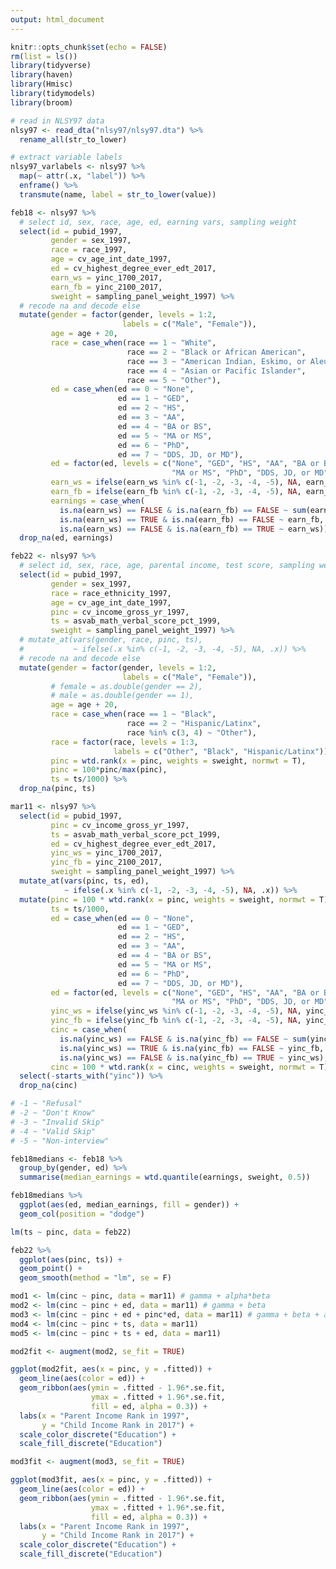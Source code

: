 ```yaml
---
output: html_document
---
```


```r
knitr::opts_chunk$set(echo = FALSE)
rm(list = ls())
library(tidyverse)
library(haven)
library(Hmisc)
library(tidymodels)
library(broom)

# read in NLSY97 data
nlsy97 <- read_dta("nlsy97/nlsy97.dta") %>%
  rename_all(str_to_lower)

# extract variable labels
nlsy97_varlabels <- nlsy97 %>%
  map(~ attr(.x, "label")) %>% 
  enframe() %>%
  transmute(name, label = str_to_lower(value))

feb18 <- nlsy97 %>% 
  # select id, sex, race, age, ed, earning vars, sampling weight
  select(id = pubid_1997, 
         gender = sex_1997, 
         race = race_1997, 
         age = cv_age_int_date_1997, 
         ed = cv_highest_degree_ever_edt_2017, 
         earn_ws = yinc_1700_2017, 
         earn_fb = yinc_2100_2017,
         sweight = sampling_panel_weight_1997) %>% 
  # recode na and decode else
  mutate(gender = factor(gender, levels = 1:2, 
                         labels = c("Male", "Female")),
         age = age + 20,
         race = case_when(race == 1 ~ "White",
                          race == 2 ~ "Black or African American",
                          race == 3 ~ "American Indian, Eskimo, or Aleut",
                          race == 4 ~ "Asian or Pacific Islander",
                          race == 5 ~ "Other"),
         ed = case_when(ed == 0 ~ "None",
                        ed == 1 ~ "GED",
                        ed == 2 ~ "HS",
                        ed == 3 ~ "AA",
                        ed == 4 ~ "BA or BS",
                        ed == 5 ~ "MA or MS",
                        ed == 6 ~ "PhD",
                        ed == 7 ~ "DDS, JD, or MD"),
         ed = factor(ed, levels = c("None", "GED", "HS", "AA", "BA or BS", 
                                    "MA or MS", "PhD", "DDS, JD, or MD")),
         earn_ws = ifelse(earn_ws %in% c(-1, -2, -3, -4, -5), NA, earn_ws),
         earn_fb = ifelse(earn_fb %in% c(-1, -2, -3, -4, -5), NA, earn_fb),
         earnings = case_when(
           is.na(earn_ws) == FALSE & is.na(earn_fb) == FALSE ~ sum(earn_ws, earn_fb),
           is.na(earn_ws) == TRUE & is.na(earn_fb) == FALSE ~ earn_fb,
           is.na(earn_ws) == FALSE & is.na(earn_fb) == TRUE ~ earn_ws)) %>% 
  drop_na(ed, earnings)

feb22 <- nlsy97 %>% 
  # select id, sex, race, age, parental income, test score, sampling weight
  select(id = pubid_1997, 
         gender = sex_1997, 
         race = race_ethnicity_1997, 
         age = cv_age_int_date_1997, 
         pinc = cv_income_gross_yr_1997, 
         ts = asvab_math_verbal_score_pct_1999,
         sweight = sampling_panel_weight_1997) %>% 
  # mutate_at(vars(gender, race, pinc, ts),
  #           ~ ifelse(.x %in% c(-1, -2, -3, -4, -5), NA, .x)) %>% 
  # recode na and decode else
  mutate(gender = factor(gender, levels = 1:2, 
                         labels = c("Male", "Female")),
         # female = as.double(gender == 2),
         # male = as.double(gender == 1),
         age = age + 20,
         race = case_when(race == 1 ~ "Black",
                          race == 2 ~ "Hispanic/Latinx",
                          race %in% c(3, 4) ~ "Other"),
         race = factor(race, levels = 1:3, 
                       labels = c("Other", "Black", "Hispanic/Latinx")),
         pinc = wtd.rank(x = pinc, weights = sweight, normwt = T),
         pinc = 100*pinc/max(pinc),
         ts = ts/1000) %>% 
  drop_na(pinc, ts)

mar11 <- nlsy97 %>% 
  select(id = pubid_1997,
         pinc = cv_income_gross_yr_1997,
         ts = asvab_math_verbal_score_pct_1999,
         ed = cv_highest_degree_ever_edt_2017,
         yinc_ws = yinc_1700_2017, 
         yinc_fb = yinc_2100_2017,
         sweight = sampling_panel_weight_1997) %>% 
  mutate_at(vars(pinc, ts, ed),
            ~ ifelse(.x %in% c(-1, -2, -3, -4, -5), NA, .x)) %>%
  mutate(pinc = 100 * wtd.rank(x = pinc, weights = sweight, normwt = T)/sum(!is.na(pinc)),
         ts = ts/1000,
         ed = case_when(ed == 0 ~ "None",
                        ed == 1 ~ "GED",
                        ed == 2 ~ "HS",
                        ed == 3 ~ "AA",
                        ed == 4 ~ "BA or BS",
                        ed == 5 ~ "MA or MS",
                        ed == 6 ~ "PhD",
                        ed == 7 ~ "DDS, JD, or MD"),
         ed = factor(ed, levels = c("None", "GED", "HS", "AA", "BA or BS", 
                                    "MA or MS", "PhD", "DDS, JD, or MD")),
         yinc_ws = ifelse(yinc_ws %in% c(-1, -2, -3, -4, -5), NA, yinc_ws),
         yinc_fb = ifelse(yinc_fb %in% c(-1, -2, -3, -4, -5), NA, yinc_fb),
         cinc = case_when(
           is.na(yinc_ws) == FALSE & is.na(yinc_fb) == FALSE ~ sum(yinc_ws, yinc_fb),
           is.na(yinc_ws) == TRUE & is.na(yinc_fb) == FALSE ~ yinc_fb,
           is.na(yinc_ws) == FALSE & is.na(yinc_fb) == TRUE ~ yinc_ws),
         cinc = 100 * wtd.rank(x = cinc, weights = sweight, normwt = T)/sum(!is.na(cinc))) %>% 
  select(-starts_with("yinc")) %>% 
  drop_na(cinc)

# -1 ~ "Refusal"
# -2 ~ "Don't Know"
# -3 ~ "Invalid Skip"
# -4 ~ "Valid Skip"
# -5 ~ "Non-interview"
```

```r
feb18medians <- feb18 %>% 
  group_by(gender, ed) %>% 
  summarise(median_earnings = wtd.quantile(earnings, sweight, 0.5))

feb18medians %>% 
  ggplot(aes(ed, median_earnings, fill = gender)) +
  geom_col(position = "dodge")
```

```r
lm(ts ~ pinc, data = feb22)

feb22 %>% 
  ggplot(aes(pinc, ts)) +
  geom_point() +
  geom_smooth(method = "lm", se = F)
```

```r
mod1 <- lm(cinc ~ pinc, data = mar11) # gamma + alpha*beta
mod2 <- lm(cinc ~ pinc + ed, data = mar11) # gamma + beta
mod3 <- lm(cinc ~ pinc + ed + pinc*ed, data = mar11) # gamma + beta + alpha
mod4 <- lm(cinc ~ pinc + ts, data = mar11)
mod5 <- lm(cinc ~ pinc + ts + ed, data = mar11)
```

```r
mod2fit <- augment(mod2, se_fit = TRUE)

ggplot(mod2fit, aes(x = pinc, y = .fitted)) +
  geom_line(aes(color = ed)) +
  geom_ribbon(aes(ymin = .fitted - 1.96*.se.fit,
                  ymax = .fitted + 1.96*.se.fit,
                  fill = ed, alpha = 0.3)) +
  labs(x = "Parent Income Rank in 1997",
       y = "Child Income Rank in 2017") +
  scale_color_discrete("Education") +
  scale_fill_discrete("Education")

mod3fit <- augment(mod3, se_fit = TRUE)

ggplot(mod3fit, aes(x = pinc, y = .fitted)) +
  geom_line(aes(color = ed)) +
  geom_ribbon(aes(ymin = .fitted - 1.96*.se.fit,
                  ymax = .fitted + 1.96*.se.fit,
                  fill = ed, alpha = 0.3)) +
  labs(x = "Parent Income Rank in 1997",
       y = "Child Income Rank in 2017") +
  scale_color_discrete("Education") +
  scale_fill_discrete("Education")
```

```r
```